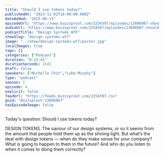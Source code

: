 ```yaml
---
title: "Should I use tokens today?"
publishedAt: "2023-11-02T16:00:00.000Z"
dateAdded: "2025-06-13"
episodeUrl: "https://www.buzzsprout.com/2254397/episodes/13896067-should-i-use-tokens-today.mp3"
audioUrl: "https://www.buzzsprout.com/2254397/episodes/13896067-should-i-use-tokens-today.mp3"
podcastTitle: "Design Systems WTF"
showSlug: "design-systems-wtf"
image: "../show/design-systems-wtf/poster.jpg"
localImages: true
tags: []
categories: ["Podcast"]
duration: "0:25:41"
durationSeconds: 1541
draft: false
speakers: ["Michelle Chin","Luke Murphy"]
type: "podcast"
season: 1
episode: 4
explicit: false
feedUrl: "https://feeds.buzzsprout.com/2254397.rss"
guid: "Buzzsprout-13896067"
hasEpisodeImage: false
---
```

Today's question: Should I use tokens today?  
  
DESIGN TOKENS. The saviour of our design systems, or so it seems from the amount that people hold them up as the shining light. But what’s the deal with design tokens — when do they make sense for your company? What is going to happen to them in the future? And who do you listen to when it comes to doing them correctly?
